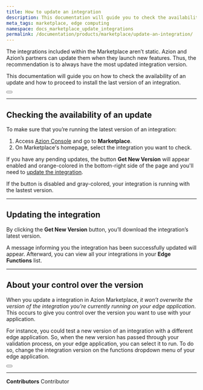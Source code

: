 ```yaml
---
title: How to update an integration
description: This documentation will guide you to check the availability of an update and how to install it.
meta_tags: marketplace, edge computing
namespace: docs_marketplace_update_integrations
permalink: /documentation/products/marketplace/update-an-integration/
---
```



The integrations included within the Marketplace aren’t static. Azion and Azion’s partners can update them when they launch new features. Thus, the recommendation is to always have the most updated integration version.

This documentation will guide you on how to check the availability of an update and how to proceed to install the last version of an integration.

<Button href="/en/documentation/products/marketplace/integrations/" text="go to integrations reference" variant="secondary"> 

</Button>

---

## Checking the availability of an update

To make sure that you’re running the latest version of an integration:

1. Access [Azion Console](https://console.azion.com/) and go to **Marketplace**.
2. On Marketplace's homepage, select the integration you want to check.

If you have any pending updates, the button **Get New Version** will appear enabled and orange-colored in the bottom-right side of the page and you'll need to [update the integration](#updating-the-integration).

If the button is disabled and gray-colored, your integration is running with the lastest version.

---

## Updating the integration

By clicking the **Get New Version** button, you’ll download the integration’s latest version.

A message informing you the integration has been successfully updated will appear. Afterward, you can view all your integrations in your **Edge Functions** list.

---

## About your control over the version

When you update a integration in Azion Marketplace, *it won’t overwrite the version of the integration you’re currently running on your edge application*. This occurs to give you control over the version you want to use with your application.

For instance, you could test a new version of an integration with a different edge application. So, when the new version has passed through your validation process, on your edge application, you can select it to run. To do so, change the integration version on the functions dropdown menu of your edge application.

<Button href="/en/documentation/products/guides/build/instantiate-edge-functions/" text="go to How to instantiate edge functions guide" variant="secondary"> 

</Button>


---


**Contributors** <ContributorList>Contributor</ContributorList>
